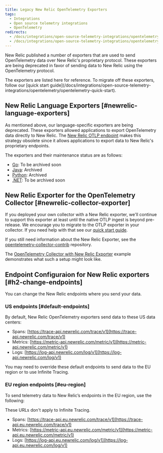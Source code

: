 ```yaml
---
title: Legacy New Relic OpenTelemetry Exporters
tags:
  - Integrations
  - Open source telemetry integrations
  - OpenTelemetry
redirects:
  - /docs/integrations/open-source-telemetry-integrations/opentelemetry/opentelemetry-endpoint-configuration
  - /docs/integrations/open-source-telemetry-integrations/opentelemetry/opentelemetry-advanced-configuration
---
```


New Relic published a number of exporters that are used to send OpenTelemetry data over New Relic's proprietary protocol. These exporters are being deprecated in favor of sending data to New Relic using the OpenTelemetry protocol.

<Callout variant="important">
The exporters are listed here for reference. To migrate off these exporters, follow our [quick start guide](/docs/integrations/open-source-telemetry-integrations/opentelemetry/opentelemetry-quick-start).
</Callout>

## New Relic Language Exporters [#newrelic-language-exporters]

As mentioned above, our language-specific exporters are being deprecated. These exporters allowed applications to export OpenTelemetry data directly to New Relic. The [New Relic OTLP endpoint](#native-otlp) makes this strategy obsolete since it allows applications to export data to New Relic's proprietary endpoints.

The exporters and their maintenance status are as follows:

- [Go](https://github.com/newrelic/opentelemetry-exporter-go): To be archived soon
- [Java](https://github.com/newrelic/opentelemetry-exporter-java): Archived
- [Python](https://github.com/newrelic/opentelemetry-exporter-python): Archived
- [.NET](https://github.com/newrelic/newrelic-telemetry-sdk-dotnet/tree/main/src/NewRelic.OpenTelemetry): To be archived soon

## New Relic Exporter for the OpenTelemetry Collector [#newrelic-collector-exporter]

If you deployed your own collector with a New Relic exporter, we'll continue to support this exporter at least until the native OTLP ingest is beyond pre-release. We encourage you to migrate to the OTLP exporter in your collector. If you need help with that see our [quick start guide](/docs/integrations/open-source-telemetry-integrations/opentelemetry/opentelemetry-quick-start).

If you still need information about the New Relic Exporter, see the [opentelemetry-collector-contrib](https://github.com/open-telemetry/opentelemetry-collector-contrib/tree/main/exporter/newrelicexporter) repository.

The [OpenTelemetry Collector with New Relic Exporter](https://github.com/newrelic/newrelic-opentelemetry-examples/tree/main/collector/nr-exporter-docker) example demonstrates what such a setup might look like.

## Endpoint Configuraion for New Relic exporters [#h2-change-endpoints]

You can change the New Relic endpoints where you send your data. 

### US endpoints [#default-endpoints]

By default, New Relic OpenTelemetry exporters send data to these US data centers:

* Spans: [https://trace-api.newrelic.com/trace/v1](https://trace-api.newrelic.com/trace/v1)
* Metrics: [https://metric-api.newrelic.com/metric/v1](https://metric-api.newrelic.com/metric/v1)
* Logs: [https://log-api.newrelic.com/log/v1](https://log-api.newrelic.com/log/v1)

You may need to override these default endpoints to send data to the EU region or to use Infinite Tracing.

### EU region endpoints [#eu-region]

To send telemetry data to New Relic’s endpoints in the EU region, use the following:

<Callout variant="tip">
  These URLs don't apply to Infinite Tracing.
</Callout>

* Spans: [https://trace-api.eu.newrelic.com/trace/v1](https://trace-api.eu.newrelic.com/trace/v1)
* Metrics: [https://metric-api.eu.newrelic.com/metric/v1](https://metric-api.eu.newrelic.com/metric/v1)
* Logs: [https://log-api.eu.newrelic.com/log/v1](https://log-api.eu.newrelic.com/log/v1)
